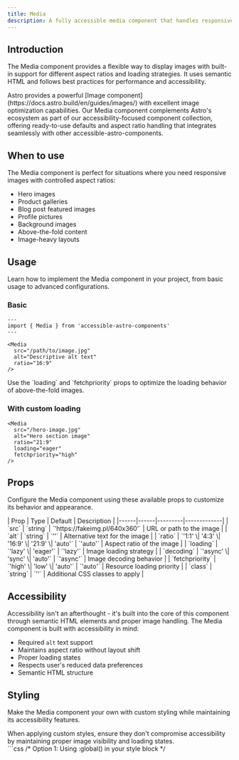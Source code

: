 ```yaml
---
title: Media
description: A fully accessible media component that handles responsive images with customizable aspect ratios and loading strategies.
---
```



## Introduction

The Media component provides a flexible way to display images with built-in support for different aspect ratios and loading strategies. It uses semantic HTML and follows best practices for performance and accessibility.

<Aside type="note" title="Astro's Image component">
  Astro provides a powerful [Image component](https://docs.astro.build/en/guides/images/) with excellent image optimization capabilities. Our Media component complements Astro's ecosystem as part of our accessibility-focused component collection, offering ready-to-use defaults and aspect ratio handling that integrates seamlessly with other accessible-astro-components.
</Aside>

## When to use

The Media component is perfect for situations where you need responsive images with controlled aspect ratios:

- Hero images
- Product galleries
- Blog post featured images
- Profile pictures
- Background images
- Above-the-fold content
- Image-heavy layouts

## Usage

Learn how to implement the Media component in your project, from basic usage to advanced configurations.

### Basic

```astro
---
import { Media } from 'accessible-astro-components'
---

<Media 
  src="/path/to/image.jpg"
  alt="Descriptive alt text"
  ratio="16:9"
/>
```

<Aside type="tip" title="Loading strategy">
  Use the `loading` and `fetchpriority` props to optimize the loading behavior of above-the-fold images.
</Aside>

### With custom loading

```astro {5,6}
<Media 
  src="/hero-image.jpg"
  alt="Hero section image"
  ratio="21:9"
  loading="eager"
  fetchpriority="high"
/>
```

## Props

Configure the Media component using these available props to customize its behavior and appearance.

<div class="props-wrapper">
| Prop | Type | Default | Description |
|------|------|---------|-------------|
| `src` | `string` | `'https://fakeimg.pl/640x360'` | URL or path to the image |
| `alt` | `string` | `''` | Alternative text for the image |
| `ratio` | `'1:1' \| '4:3' \| '16:9' \| '21:9' \| 'auto'` | `'auto'` | Aspect ratio of the image |
| `loading` | `'lazy' \| 'eager'` | `'lazy'` | Image loading strategy |
| `decoding` | `'async' \| 'sync' \| 'auto'` | `'async'` | Image decoding behavior |
| `fetchpriority` | `'high' \| 'low' \| 'auto'` | `'auto'` | Resource loading priority |
| `class` | `string` | `''` | Additional CSS classes to apply |
</div>

## Accessibility

Accessibility isn't an afterthought - it's built into the core of this component through semantic HTML elements and proper image handling. The Media component is built with accessibility in mind:

- Required `alt` text support
- Maintains aspect ratio without layout shift
- Proper loading states
- Respects user's reduced data preferences
- Semantic HTML structure

## Styling

Make the Media component your own with custom styling while maintaining its accessibility features.

<Aside type="caution" title="Accessibility considerations">
  When applying custom styles, ensure they don't compromise accessibility by maintaining proper image visibility and loading states.
</Aside>

<Tabs>
  <TabItem label="Custom CSS">
    ```css
    /* Option 1: Using :global() in your style block */
    <style>
      :global(.media) {
        border-radius: 0.5rem;
        overflow: hidden;
        background: light-dark(hsl(204 20% 94%), hsl(215 25% 15%));
      }

      :global(.media img) {
        width: 100%;
        height: 100%;
        object-fit: cover;
        transition: transform 0.2s ease;
      }

      :global(.media:hover img) {
        transform: scale(1.05);
      }

      :global(.media[data-loading="true"])::before {
        content: '';
        position: absolute;
        inset: 0;
        background: light-dark(hsl(204 10% 90% / 0.5), hsl(215 15% 15% / 0.5));
      }
    </style>

    /* Option 2: Using is:global on the style tag */
    <style is:global>
      .media {
        border-radius: 0.5rem;
        overflow: hidden;
        background: light-dark(hsl(204 20% 94%), hsl(215 25% 15%));
      }

      .media img {
        width: 100%;
        height: 100%;
        object-fit: cover;
        transition: transform 0.2s ease;
      }

      .media:hover img {
        transform: scale(1.05);
      }

      .media[data-loading="true"]::before {
        content: '';
        position: absolute;
        inset: 0;
        background: light-dark(hsl(204 10% 90% / 0.5), hsl(215 15% 15% / 0.5));
      }
    </style>
    ```
  </TabItem>
  <TabItem label="Tailwind Classes">
    ```astro
    <Media 
      src="/image.jpg"
      alt="Example image"
      class="rounded-lg overflow-hidden bg-gray-100 dark:bg-gray-800 hover:scale-105 transition-transform duration-200"
    />
    ```
  </TabItem>
</Tabs>

<Aside type="note" title="Style scoping">
  Astro components use scoped styles by default. To override component styles, you'll need to use either `:global()` selectors or the `is:global` directive on your style tag.
</Aside>

## Interactive examples

See the Media component in action with these practical examples demonstrating different aspect ratios and use cases.

### Default style

<div class="not-content">
  <Media 
    src="https://images.unsplash.com/photo-1620428268482-cf1851a36764?auto=format&fit=crop&q=80&w=800"
    alt="Example image with default settings"
  />
</div>

### Square aspect ratio

<div class="not-content">
  <Media 
    src="https://images.unsplash.com/photo-1620428268482-cf1851a36764?auto=format&fit=crop&q=80&w=800"
    alt="Example image with 1:1 aspect ratio"
    ratio="1:1"
  />
</div>

### Widescreen format

<div class="not-content">
  <Media 
    src="https://images.unsplash.com/photo-1620428268482-cf1851a36764?auto=format&fit=crop&q=80&w=800"
    alt="Example image in 16:9 format"
    ratio="16:9"
  />
</div>
